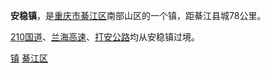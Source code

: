 {{Unreferenced|time=2021-12-21T04:40:06+00:00}}
{{中国乡级行政区|50/01/10/119/000}}
'''安稳镇'''，是[[重庆市|重庆市]][[綦江区|綦江区]]南部山区的一个镇，距綦江县城78公里。

[[210国道|210国道]]、[[兰海高速|兰海高速]]、[[打安公路|打安公路]]均从安稳镇过境。

{{重慶小作品}}
{{重庆市綦江区行政区划}}

[[Category:綦江区行政区划|镇]]
[[Category:重庆乡镇|綦江区]]